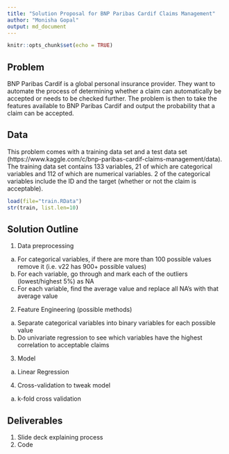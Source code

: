 ```yaml
---
title: "Solution Proposal for BNP Paribas Cardif Claims Management"
author: "Monisha Gopal"
output: md_document
---
```


```r
knitr::opts_chunk$set(echo = TRUE)
```

## Problem

BNP Paribas Cardif is a global personal insurance provider. They want to automate the process of determining whether a claim can automatically be accepted or needs to be checked further. The problem is then to take the features available to BNP Paribas Cardif and output the probability that a claim can be accepted. 


## Data

This problem comes with a training data set and a test data set (https://www.kaggle.com/c/bnp-paribas-cardif-claims-management/data). The training data set contains 133 variables, 21 of which are categorical variables and 112 of which are numerical variables. 2 of the categorical variables include the ID and the target (whether or not the claim is acceptable). 

``` r
load(file="train.RData")
str(train, list.len=10)
```

## Solution Outline
1. Data preprocessing
  a. For categorical variables, if there are more than 100 possible values remove it (i.e. v22 has 900+ possible values)
  b. For each variable, go through and mark each of the outliers (lowest/highest 5%) as NA
  c. For each variable, find the average value and replace all NA's with that average value
2. Feature Engineering (possible methods)
  a. Separate categorical variables into binary variables for each possible value 
  b. Do univariate regression to see which variables have the highest correlation to acceptable claims
3. Model
  a. Linear Regression
4. Cross-validation to tweak model 
  a. k-fold cross validation

## Deliverables
1. Slide deck explaining process
2. Code
